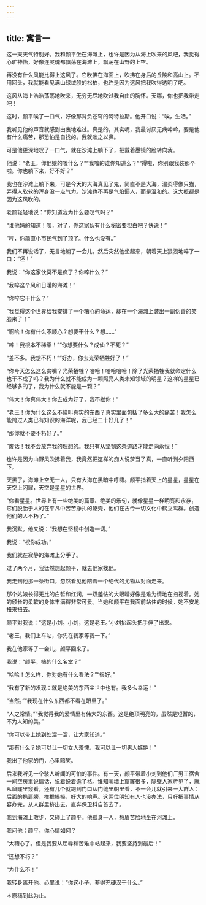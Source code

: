 ```yaml
---
---
---
```

title: 寓言一
---

这一天天气特别好。我和颜平坐在海滩上，也许是因为从海上吹来的风吧，我觉得心旷神怡，好像连灵魂都飘荡在海滩上，飘荡在山野的上空。

再没有什么风能比得上这风了。它吹拂在海面上，吹拂在身后的丘陵和高山上。不用回头，我就能看见满山绿绒般的松柏，也许是因为这风把我吹得透明了吧。

这风从海上浩浩荡荡地吹来，无穷无尽地吹过我自由的胸怀。天哪，你也把我带走吧！

这时，颜平唉了一口气，好像那背负苍穹的阿特拉斯。他开口说：“唉，生活。”

我听见他的声音就感到由衷地难过。真是的，其实呢，我最讨厌无病呻吟，要是他有什么痛苦，那恐怕是自找的。我就嗤之以鼻。

可是他更深地叹了一口气，就在沙滩上躺下了，把戴着墨镜的脸转向我。

他说：“老王，你他娘的嗤什么？”“我嗤的谁你知道么？”“得啦，你别跟我装那个啦。你也躺下来，好不好？”

我也在沙滩上躺下来，可是今天的大海真见了鬼，简直不是大海，温柔得像只猫，弄得人软软的浑身没一点气力。沙滩也不再是气焰逼人，而是温和的。这大概都是因为这风吹的。

老颜轻轻地说：“你知道我为什么要叹气吗？”

“谁他妈的知道！噢，对了，你这家伙有什么秘密要坦白吧？快说！”

“哼，你简直小市民气到了顶了。什么也没有。”

我们不再说话了，无言地躺了一会儿。然后突然他坐起来，朝着天上狠狠地啐了一口：“呸！”

我说：“你这家伙莫不是疯了？你啐什么？”

“我啐这个风和日暖的海滩！”

“你啐它干什么？”

“我觉得这个世界给我安排了一个糟心的命运，却在一个海滩上装出一副伪善的笑脸来了！”

“啊哈！你有什么不顺心？想要干什么？想……”

“啐！我根本不稀罕！”“你想要什么？成仙？不死？”

“差不多。我想不朽！”“好办，你去光荣牺牲好了！”

“你今天怎么这么贫嘴？光荣牺牲？哈哈！哈哈哈哈！除了光荣牺牲我就命定什么也干不成了吗？我为什么就不能成为一颗照亮人类未知领域的明星？这样的星星已经够多的了，我为什么就不能是一颗？”

“伟大！你真伟大！你去成为好了，我不拦你！”

“老王！你为什么这么不懂叫真实的东西？真实里面包括了多么大的痛苦！我怎么能跨过人类已有知识的海洋呢，我已经二十好几了！”

“那你就不要不朽好了。”

“废话！我不会放弃我的理想的。我只有从坚韧这条道路才能走向永恒！”

也许是因为山野风吹拂着我，我竟然把这样的痴人说梦当了真，一直听到夕阳西下。

天黑了，海滩上空无一人，只有大海在黑暗中呼啸。颜平指着天上的星星，星星在天空上闪耀，天空是星星的世界。

“你看星星。世界上有一些绝美的篇章、绝美的乐句，就像星星一样明亮和永存，它们脱胎于人的在平凡中苦苦挣扎的躯壳，他们在古今一切文化中鹤立鸡群。创造他们的人不朽了。”

我沉默。他又说：“我想在坚韧中创造一切。”

我说：“祝你成功。”

我们就在寂静的海滩上分手了。

过了两个月，我猛然想起颜平，就去他家找他。

我走到他那一条街口，忽然看见他陪着一个绝代的尤物从对面走来。

那个姑娘长得无比的白皙和红润，一双羞怯的大眼睛好像是难为情地在扫视着。她的颀长的柔软的身体丰满得非常可爱。当她和颜平在我面前站住的时候，她不安地扭来扭去。

颜平对我说：“这是小刘。小刘，这是老王。”小刘抬起头把手伸了出来。

“老王，我们上车站，你先在我家等我一下。”

我在他家等了一会儿，颜平回来了。

我说：“颜平，搞的什么名堂？”

“哈哈！怎么样，你对她有什么看法？”“很好。”

“我有了新的发现：就是绝美的东西尘世中也有。我多么幸运！”

“当然。”“我现在什么东西都不看在眼里了。”

“人之常情。”“我觉得我的爱情里有伟大的东西。这是绝顶明亮的，虽然是短暂的，不为人知的美。”

“你可以带上她到处溜一溜，让大家知道。”

“那有什么？她可以让一切女人羞愧，我可以让一切男人嫉妒！”

我出了他家的门，心里暗笑。

后来我听见一个骇人听闻的可怕的事件。有一天，颜平带着小刘到他们厂男工宿舍一间空房里说情话，说着说着逾了格。谁知苇墙上窟窿很多，隔壁人家听见了，就从窟窿里窥看，还有几个就跑到门口从门缝里朝里看，不一会儿就引来一大群人：后面的扒肩膀，推推搡搡，好大的响声。这两位明知有人也没办法，只好把事情从容办完，从人群里挤出去，直奔保卫科自首去了。

我到海滩上散步，又碰上了颜平。他孤身一人，愁眉苦脸地坐在河滩上。

我问他：颜平，你心情如何？

“太糟心了。但是我要从屈辱和苦难中站起来，我要坚持到最后！”

“还想不朽？”

“为什么不！”

我转身离开他。心里说：“你这小子，非得充硬汉干什么。”

＊原稿到此为止。